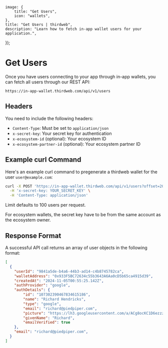 
	image: {
		title: "Get Users",
		icon: "wallets",
	},
	title: "Get Users | thirdweb",
	description: "Learn how to fetch in-app wallet users for your application.",
});

# Get Users

Once you have users connecting to your app through in-app wallets, you can fetch all users through our REST API:
```
https://in-app-wallet.thirdweb.com/api/v1/users
```

## Headers

You need to include the following headers:

- `Content-Type`: Must be set to `application/json`
- `x-secret-key`: Your secret key for authentication
- `x-ecosystem-id` (optional): Your ecosystem ID
- `x-ecosystem-partner-id` (optional): Your ecosystem partner ID

## Example curl Command

Here's an example curl command to pregenerate a thirdweb wallet for the user `user@example.com`:

```bash
curl -X POST 'https://in-app-wallet.thirdweb.com/api/v1/users?offset=200&limit=100' \
  -H 'x-secret-key: YOUR_SECRET_KEY' \
  -H 'Content-Type: application/json'
```

Limit defaults to 100 users per request.

<Callout variant='info' title='Getting ecosystem users'>
For ecosystem wallets, the secret key have to be from the same account as the ecosystem owner.
</Callout>


## Response Format

A successful API call returns an array of user objects in the following format:

```json
[
  {
    "userId": "9841a5de-b4a6-44b3-ad14-c4b8745782ca",
    "walletAddress": "0x933F5BC72634c55b3643A6Aa0cD5b65ca4915d39",
    "createdAt": "2024-11-05T00:55:25.142Z",
    "authProvider": "google",
    "authDetails": {
        "id": "107302390467834615186",
        "name": "Richard Hendricks",
        "type": "google",
        "email": "richard@piedpiper.com",
        "picture": "https://lh3.googleusercontent.com/a/ACg8ocKC1D6ezzzaZxxUk4qtK_HCwVwpNamVopazXwklGBwuuHeSf_c=s96-c",
        "givenName": "Richard",
        "emailVerified": true
    },
    "email": "richard@piedpiper.com",
  }
]
```

